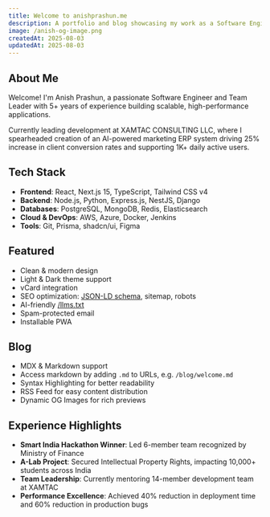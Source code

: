 ```yaml
---
title: Welcome to anishprashun.me
description: A portfolio and blog showcasing my work as a Software Engineer and Team Leader with 5+ years of experience.
image: /anish-og-image.png
createdAt: 2025-08-03
updatedAt: 2025-08-03
---
```


## About Me

Welcome! I'm Anish Prashun, a passionate Software Engineer and Team Leader with 5+ years of experience building scalable, high-performance applications.

Currently leading development at XAMTAC CONSULTING LLC, where I spearheaded creation of an AI-powered marketing ERP system driving 25% increase in client conversion rates and supporting 1K+ daily active users.

## Tech Stack

- **Frontend**: React, Next.js 15, TypeScript, Tailwind CSS v4
- **Backend**: Node.js, Python, Express.js, NestJS, Django
- **Databases**: PostgreSQL, MongoDB, Redis, Elasticsearch
- **Cloud & DevOps**: AWS, Azure, Docker, Jenkins
- **Tools**: Git, Prisma, shadcn/ui, Figma

## Featured

- Clean & modern design
- Light & Dark theme support
- vCard integration
- SEO optimization: [JSON-LD schema](https://json-ld.org), sitemap, robots
- AI-friendly [/llms.txt](https://llmstxt.org)
- Spam-protected email
- Installable PWA

## Blog

- MDX & Markdown support
- Access markdown by adding `.md` to URLs, e.g. `/blog/welcome.md`
- Syntax Highlighting for better readability
- RSS Feed for easy content distribution
- Dynamic OG Images for rich previews

## Experience Highlights

- **Smart India Hackathon Winner**: Led 6-member team recognized by Ministry of Finance
- **A-Lab Project**: Secured Intellectual Property Rights, impacting 10,000+ students across India
- **Team Leadership**: Currently mentoring 14-member development team at XAMTAC
- **Performance Excellence**: Achieved 40% reduction in deployment time and 60% reduction in production bugs
